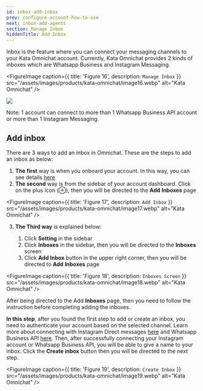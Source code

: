```yaml
---
id: inbox-add-inbox
prev: configure-account-how-to-use
next: inbox-add-agents
section: Manage Inbox
hiddenTitle: Add Inbox
---
```


Inbox is the feature where you can connect your messaging channels to your Kata Omnichat account. Currently, Kata Omnichat provides 2 kinds of inboxes which are Whatsapp Business and Instagram Messaging.

<FigureImage
  caption={{ title: 'Figure 16', description: `Manage Inbox` }}
  src="/assets/images/products/kata-omnichat/image16.webp"
  alt="Kata Omnichat"
/>

<div className="info">
  <img className="borderless" src="/assets/images/icon-info.svg" />
  <p>Note: 1 account can connect to more than 1 Whatsapp Business API account or more than 1 Instagram Messaging.</p>
</div>

## Add inbox

There are 3 ways to add an inbox in Omnichat. These are the steps to add an inbox as below:

1. **The first** way is when you onboard your account. In this way, you can see details [here](/kata-omnichat/before-you-start/prepare-your-instagram-business-account)
2. **The second** way is from the sidebar of your account dashboard. Click on the plus icon (⊕), then you will be directed to the **Add** **Inboxes** page

<FigureImage
  caption={{ title: 'Figure 17', description: `Add Inbox` }}
  src="/assets/images/products/kata-omnichat/image17.webp"
  alt="Kata Omnichat"
/>

3. **The Third way** is explained below:

   1. Click **Setting** in the sidebar
   2. Click **Inboxes** in the sidebar, then you will be directed to the **Inboxes** screen
   3. Click **Add Inbox** button in the upper right corner, then you will be directed to **Add** **Inboxes** page

<FigureImage
  caption={{ title: 'Figure 18', description: `Inboxes Screen` }}
  src="/assets/images/products/kata-omnichat/image18.webp"
  alt="Kata Omnichat"
/>

After being directed to the Add **Inboxes** page, then you need to follow the instruction before completing adding the inboxes.

**In this step**, after you found the first step to add or create an inbox, you need to authenticate your account based on the selected channel. Learn more about connecting with Instagram Direct messages [here](/kata-omnichat/before-you-start/prepare-your-instagram-business-account) and Whatsapp Business API [here](/kata-omnichat/before-you-start/prepare-your-waba-account). Then, after successfully connecting your Instagram account or Whatsapp Business API, you will be able to give a name to your inbox. Click the **Create inbox** button then you will be directed to the next step.

<FigureImage
  caption={{ title: 'Figure 19', description: `Create Inbox` }}
  src="/assets/images/products/kata-omnichat/image19.webp"
  alt="Kata Omnichat"
/>
